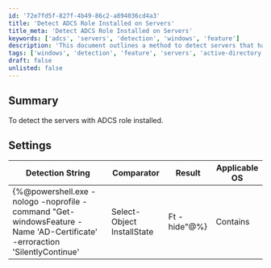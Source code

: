 ```yaml
---
id: '72e7fd5f-827f-4b49-86c2-a894036cd4a3'
title: 'Detect ADCS Role Installed on Servers'
title_meta: 'Detect ADCS Role Installed on Servers'
keywords: ['adcs', 'servers', 'detection', 'windows', 'feature']
description: 'This document outlines a method to detect servers that have the Active Directory Certificate Services (ADCS) role installed. It provides a PowerShell command to check the installation state of the AD-Certificate feature on Windows servers.'
tags: ['windows', 'detection', 'feature', 'servers', 'active-directory']
draft: false
unlisted: false
---
```


## Summary

To detect the servers with ADCS role installed.

## Settings

| Detection String                                                                                                                                          | Comparator | Result   | Applicable OS |
|----------------------------------------------------------------------------------------------------------------------------------------------------------|------------|----------|---------------|
| \{%@powershell.exe -nologo -noprofile -command "Get-windowsFeature -Name 'AD-Certificate' -erroraction 'SilentlyContinue' | Select-Object InstallState | Ft -hide"@%} | Contains   | Installed | Windows       |











